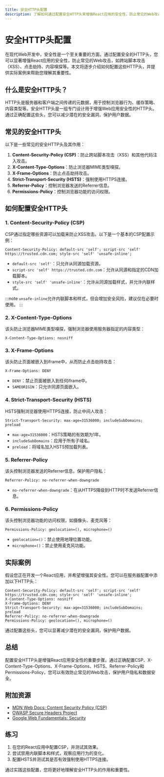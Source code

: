 ```yaml
---
title: 安全HTTP头配置
description: 了解如何通过配置安全HTTP头来增强React应用的安全性，防止常见的Web攻击。
---
```


# 安全HTTP头配置

在现代Web开发中，安全性是一个至关重要的方面。通过配置安全的HTTP头，您可以显著增强React应用的安全性，防止常见的Web攻击，如跨站脚本攻击（XSS）、点击劫持、内容嗅探等。本文将逐步介绍如何配置这些HTTP头，并提供实际案例来帮助您理解其重要性。

## 什么是安全HTTP头？

HTTP头是服务器和客户端之间传递的元数据，用于控制浏览器行为、缓存策略、内容类型等。安全HTTP头是一组专门设计用于增强Web应用安全性的HTTP头。通过正确配置这些头，您可以减少潜在的安全漏洞，保护用户数据。

## 常见的安全HTTP头

以下是一些常见的安全HTTP头及其作用：

1. **Content-Security-Policy (CSP)**：防止跨站脚本攻击（XSS）和其他代码注入攻击。
2. **X-Content-Type-Options**：防止浏览器MIME类型嗅探。
3. **X-Frame-Options**：防止点击劫持攻击。
4. **Strict-Transport-Security (HSTS)**：强制使用HTTPS连接。
5. **Referrer-Policy**：控制浏览器发送的Referrer信息。
6. **Permissions-Policy**：控制浏览器功能的访问权限。

## 如何配置安全HTTP头

### 1. Content-Security-Policy (CSP)

CSP通过指定哪些资源可以加载来防止XSS攻击。以下是一个基本的CSP配置示例：

```http
Content-Security-Policy: default-src 'self'; script-src 'self' https://trusted.cdn.com; style-src 'self' 'unsafe-inline';
```

- `default-src 'self'`：只允许从同源加载资源。
- `script-src 'self' https://trusted.cdn.com`：允许从同源和指定的CDN加载脚本。
- `style-src 'self' 'unsafe-inline'`：允许从同源加载样式，并允许内联样式。

:::note
`unsafe-inline`允许内联脚本和样式，但会增加安全风险，建议仅在必要时使用。
:::

### 2. X-Content-Type-Options

该头防止浏览器MIME类型嗅探，强制浏览器使用服务器指定的内容类型：

```http
X-Content-Type-Options: nosniff
```

### 3. X-Frame-Options

该头防止页面被嵌入到iframe中，从而防止点击劫持攻击：

```http
X-Frame-Options: DENY
```

- `DENY`：禁止页面被嵌入到任何iframe中。
- `SAMEORIGIN`：只允许同源页面嵌入。

### 4. Strict-Transport-Security (HSTS)

HSTS强制浏览器使用HTTPS连接，防止中间人攻击：

```http
Strict-Transport-Security: max-age=31536000; includeSubDomains; preload
```

- `max-age=31536000`：HSTS策略的有效期为1年。
- `includeSubDomains`：应用于所有子域名。
- `preload`：将域名加入HSTS预加载列表。

### 5. Referrer-Policy

该头控制浏览器发送的Referrer信息，保护用户隐私：

```http
Referrer-Policy: no-referrer-when-downgrade
```

- `no-referrer-when-downgrade`：在从HTTPS降级到HTTP时不发送Referrer信息。

### 6. Permissions-Policy

该头控制浏览器功能的访问权限，如摄像头、麦克风等：

```http
Permissions-Policy: geolocation=(), microphone=()
```

- `geolocation=()`：禁止使用地理位置功能。
- `microphone=()`：禁止使用麦克风功能。

## 实际案例

假设您正在开发一个React应用，并希望增强其安全性。您可以在服务器配置中添加以下HTTP头：

```http
Content-Security-Policy: default-src 'self'; script-src 'self' https://trusted.cdn.com; style-src 'self' 'unsafe-inline';
X-Content-Type-Options: nosniff
X-Frame-Options: DENY
Strict-Transport-Security: max-age=31536000; includeSubDomains; preload
Referrer-Policy: no-referrer-when-downgrade
Permissions-Policy: geolocation=(), microphone=()
```

通过配置这些头，您可以显著减少潜在的安全漏洞，保护用户数据。

## 总结

配置安全HTTP头是增强React应用安全性的重要步骤。通过正确配置CSP、X-Content-Type-Options、X-Frame-Options、HSTS、Referrer-Policy和Permissions-Policy，您可以有效防止常见的Web攻击，保护用户隐私和数据安全。

## 附加资源

- [MDN Web Docs: Content Security Policy (CSP)](https://developer.mozilla.org/en-US/docs/Web/HTTP/CSP)
- [OWASP Secure Headers Project](https://owasp.org/www-project-secure-headers/)
- [Google Web Fundamentals: Security](https://web.dev/security/)

## 练习

1. 在您的React应用中配置CSP，并测试其效果。
2. 尝试禁用内联脚本和样式，观察应用行为的变化。
3. 配置HSTS并测试其是否有效强制使用HTTPS连接。

通过实践这些配置，您将更好地理解安全HTTP头的作用和重要性。